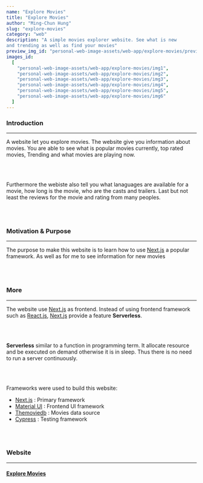 ```yaml
---
name: "Explore Movies"
title: "Explore Movies"
author: "Ming-Chun Hung"
slug: "explore-movies"
category: "web"
description: "A simple movies explorer website. See what is new
and trending as well as find your movies"
preview_img_id: "personal-web-image-assets/web-app/explore-movies/preview"
images_id:
  [
    "personal-web-image-assets/web-app/explore-movies/img1",
    "personal-web-image-assets/web-app/explore-movies/img2",
    "personal-web-image-assets/web-app/explore-movies/img3",
    "personal-web-image-assets/web-app/explore-movies/img4",
    "personal-web-image-assets/web-app/explore-movies/img5",
    "personal-web-image-assets/web-app/explore-movies/img6"
  ]
---
```


### Introduction

---

A website let you explore movies. The website give you information about movies.
You are able to see what is popular movies currently, top rated movies, Trending and
what movies are playing now.

<br />
<br />

Furthermore the webiste also tell you what lanaguages are available for a movie, how
long is the movie, who are the casts and trailers. Last but not least the reviews for
the movie and rating from many peoples.

<br />
<br />

### Motivation & Purpose

---

The purpose to make this website is to learn how to use [Next.js](https://nextjs.org/)
a popular framework. As well as for me to see information for new movies

<br />
<br />

### More

---

The website use [Next.js](https://nextjs.org/) as frontend. Instead of using frontend
framework such as [React.js](https://react.dev/), [Next.js](https://nextjs.org/)
provide a feature **Serverless**.

<br />
<br />

**Serverless** similar to a function in programming term. It allocate resource
and be executed on demand otherwise it is in sleep. Thus there is no need to
run a server continuously.

<br />
<br />

Frameworks were used to build this website:

- [Next.js](https://nextjs.org/) : Primary framework
- [Material UI](https://mui.com/material-ui/) : Frontend UI framework
- [Themoviedb](https://developer.themoviedb.org/docs/getting-started) : Movies data source
- [Cypress](https://www.cypress.io/) : Testing framework

<br />
<br />

### Website

---

#### [Explore Movies](https://explore-movies.netlify.app/)

<br />
<br />
